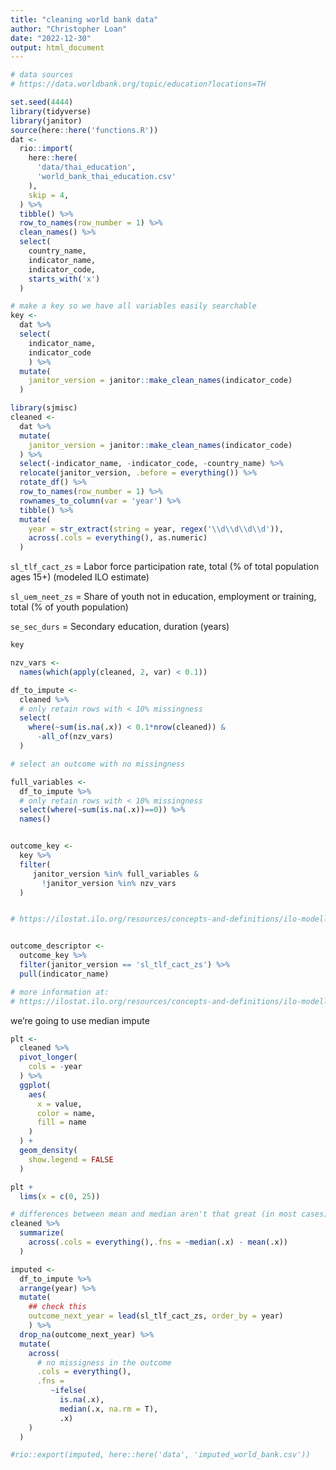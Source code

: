 ```yaml
---
title: "cleaning world bank data"
author: "Christopher Loan"
date: "2022-12-30"
output: html_document
---
```



```r
# data sources
# https://data.worldbank.org/topic/education?locations=TH
```

```r
set.seed(4444)
library(tidyverse)
library(janitor)
source(here::here('functions.R'))
dat <- 
  rio::import(
    here::here(
      'data/thai_education',
      'world_bank_thai_education.csv'
    ),
    skip = 4,
  ) %>% 
  tibble() %>% 
  row_to_names(row_number = 1) %>% 
  clean_names() %>%
  select(
    country_name, 
    indicator_name, 
    indicator_code, 
    starts_with('x')
  )

# make a key so we have all variables easily searchable
key <- 
  dat %>% 
  select(
    indicator_name, 
    indicator_code
    ) %>% 
  mutate(
    janitor_version = janitor::make_clean_names(indicator_code)
  )
```

```r
library(sjmisc)
cleaned <- 
  dat %>% 
  mutate(
    janitor_version = janitor::make_clean_names(indicator_code)
  ) %>% 
  select(-indicator_name, -indicator_code, -country_name) %>% 
  relocate(janitor_version, .before = everything()) %>% 
  rotate_df() %>% 
  row_to_names(row_number = 1) %>% 
  rownames_to_column(var = 'year') %>% 
  tibble() %>% 
  mutate(
    year = str_extract(string = year, regex('\\d\\d\\d\\d')),
    across(.cols = everything(), as.numeric)
  )
```

`sl_tlf_cact_zs` = Labor force participation rate, total (% of total population ages 15+) (modeled ILO estimate)

`sl_uem_neet_zs` = Share of youth not in education, employment or training, total (% of youth population)

`se_sec_durs` = Secondary education, duration (years)

```r
key
```

```r
nzv_vars <- 
  names(which(apply(cleaned, 2, var) < 0.1))

df_to_impute <- 
  cleaned %>% 
  # only retain rows with < 10% missingness
  select(
    where(~sum(is.na(.x)) < 0.1*nrow(cleaned)) &
      -all_of(nzv_vars)
  )

# select an outcome with no missingness

full_variables <- 
  df_to_impute %>% 
  # only retain rows with < 10% missingness
  select(where(~sum(is.na(.x))==0)) %>% 
  names()


outcome_key <- 
  key %>% 
  filter(
     janitor_version %in% full_variables & 
       !janitor_version %in% nzv_vars
  )


# https://ilostat.ilo.org/resources/concepts-and-definitions/ilo-modelled-estimates/


outcome_descriptor <-
  outcome_key %>% 
  filter(janitor_version == 'sl_tlf_cact_zs') %>% 
  pull(indicator_name)

# more information at:
# https://ilostat.ilo.org/resources/concepts-and-definitions/ilo-modelled-estimates/

```


we're going to use median impute

```r
plt <-
  cleaned %>% 
  pivot_longer(
    cols = -year
  ) %>% 
  ggplot(
    aes(
      x = value, 
      color = name, 
      fill = name
    )
  ) + 
  geom_density(
    show.legend = FALSE
  ) 

plt +
  lims(x = c(0, 25))
``` 

```r
# differences between mean and median aren't that great (in most cases)
cleaned %>% 
  summarize(
    across(.cols = everything(),.fns = ~median(.x) - mean(.x))
  ) 
```


```r
imputed <- 
  df_to_impute %>% 
  arrange(year) %>% 
  mutate(
    ## check this
    outcome_next_year = lead(sl_tlf_cact_zs, order_by = year)
    ) %>% 
  drop_na(outcome_next_year) %>% 
  mutate(
    across(
      # no missigness in the outcome
      .cols = everything(), 
      .fns = 
         ~ifelse(
           is.na(.x),
           median(.x, na.rm = T),
           .x)
    )
  )
```

```r
#rio::export(imputed, here::here('data', 'imputed_world_bank.csv'))
```

